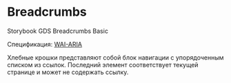 
<Meta title="Controls / Breadcrumbs" component={Breadcrumbs} />

# Breadcrumbs

<Story name="Breadcrumbs">
    <Breadcrumbs>
        <Breadcrumbs.Item link="/" index="1">
            Storybook
        </Breadcrumbs.Item>
        <Breadcrumbs.Item link="/" index="2">
            GDS
        </Breadcrumbs.Item>
        <Breadcrumbs.Item link="/" index="3">
            Breadcrumbs
        </Breadcrumbs.Item>
        <Breadcrumbs.Item index="4">Basic</Breadcrumbs.Item>
    </Breadcrumbs>
</Story>

Спецификация: [WAI-ARIA](https://www.w3.org/TR/wai-aria-practices/#breadcrumb)

Хлебные крошки представляют собой блок навигации с упорядоченным списком из ссылок. Последний элемент соответствует текущей странице и может не содержать ссылку.
